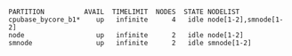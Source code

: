 ```output
PARTITION          AVAIL  TIMELIMIT  NODES  STATE NODELIST
cpubase_bycore_b1*    up   infinite      4   idle node[1-2],smnode[1-2]
node                  up   infinite      2   idle node[1-2]
smnode                up   infinite      2   idle smnode[1-2]
```
